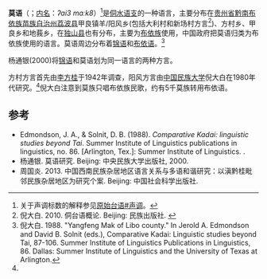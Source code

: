 {{Infobox language
|name=莫语
|nativename=''ʼai3 ma꞉k8''
|states={{CHN}}
|region=[[贵州省|贵州省]][[黔南布依族苗族自治州|黔南布依族苗族自治州]][[荔波县|荔波县]]
|ethnicity=1万(2000)<ref name=e18/>
|speakers=5千
|date=2007
|ref=e18
|familycolor=Tai-Kadai
|fam2=[[侗水语支|侗水语支]]
|iso3=mak
|glotto=makc1235
|glottorefname=Mak (China)
}}

'''莫语'''（{{lang-en|mak}}；[[内名|内名]]：''ʔai3 maːk8''）<ref name=tone>关于声调标数的解释参见[[原始台语#声调|原始台语#声调]]。</ref>是[[侗水语支|侗水语支]]的一种语言，主要分布在[[贵州省|贵州省]][[黔南布依族苗族自治州|黔南布依族苗族自治州]][[荔波县|荔波县]]甲良镇羊/阳风乡(包括大利村和新场村方言<ref>倪大白. 2010. 侗台语概论. Beijing: 民族出版社. {{ISBN|978-7-105-10582-3}}</ref>{{Rp|249}})、方村乡、甲良乡和地莪乡，在[[独山县|独山县]]也有分布，主要为[[布依族|布依族]]使用，中国政府把莫语归类为布依族使用的语言。莫语周边分布着[[锦语|锦语]]和[[布依语|布依语]]。<ref name="Ni">倪大白. 1988. "Yangfeng Mak of Libo county." In Jerold A. Edmondson and David B. Solnit (eds.), Comparative Kadai: Linguistic studies beyond Tai, 87-106. Summer Institute of Linguistics Publications in Linguistics, 86. Dallas: Summer Institute of Linguistics and the University of Texas at Arlington.</ref>

杨通银(2000)将[[锦语|锦语]]和莫语划为同一语言的两种方言。

方村方言首先由[[李方桂|李方桂]]于1942年调查，阳风方言由[[中国民族大学|中国民族大学]]倪大白在1980年代研究。<ref name="Ni"/>倪大白注意到莫族只唱布依族民歌，约有5千莫族转用布依语。

==参考==
{{reflist}}
* Edmondson, J. A., & Solnit, D. B. (1988). ''Comparative Kadai: linguistic studies beyond Tai''. Summer Institute of Linguistics publications in linguistics, no. 86. [Arlington, Tex.]: Summer Institute of Linguistics. {{ISBN|0-88312-066-6}}.
* 杨通银. 莫语研究. Beijing: 中央民族大学出版社, 2000.
*周国炎. 2013. 中国西南民族杂居地区语言关系与多语和谐研究：以滇黔桂毗邻民族杂居地区为研究个案. Beijing: 中国社会科学出版社. {{ISBN|978-7-5161-1985-3}}

{{中國語言}}
{{Guizhou topics}}